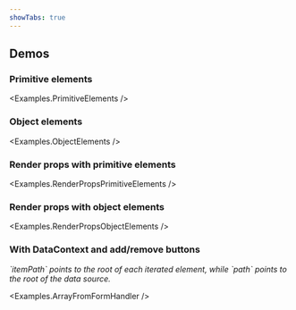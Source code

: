 ```yaml
---
showTabs: true
---
```



## Demos

### Primitive elements

<Examples.PrimitiveElements />

### Object elements

<Examples.ObjectElements />

### Render props with primitive elements

<Examples.RenderPropsPrimitiveElements />

### Render props with object elements

<Examples.RenderPropsObjectElements />

### With DataContext and add/remove buttons

<em>
  `itemPath` points to the root of each iterated element, while `path`
  points to the root of the data source.
</em>

<Examples.ArrayFromFormHandler />
